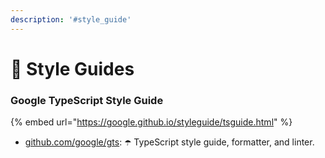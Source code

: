 ```yaml
---
description: '#style_guide'
---
```


# 🦮 Style Guides

### Google TypeScript Style Guide

{% embed url="https://google.github.io/styleguide/tsguide.html" %}

* &#x20;[github.com/google/gts](https://github.com/google/gts): ☂️ TypeScript style guide, formatter, and linter.
